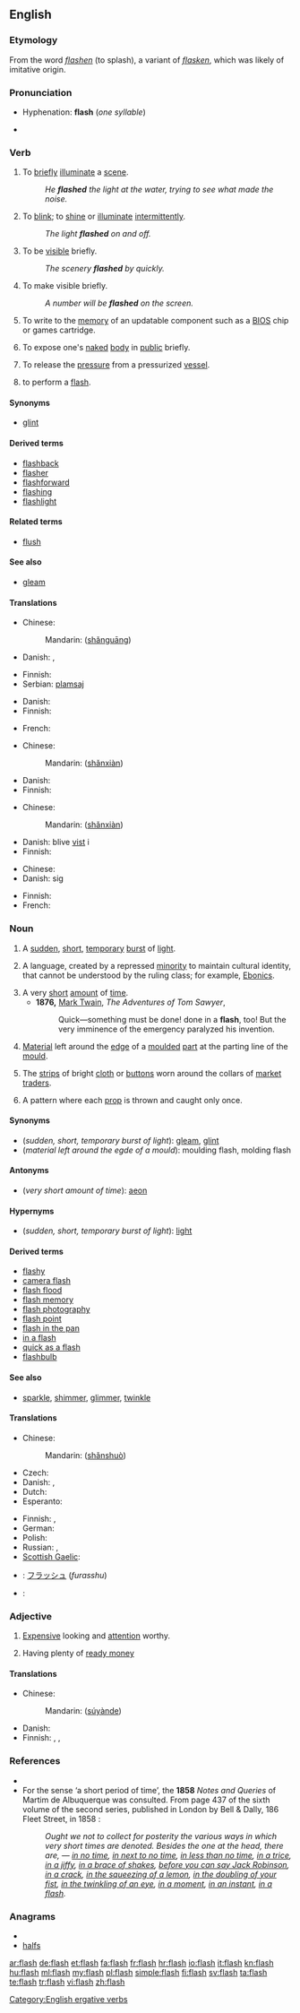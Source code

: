 {{wikipedia}}
{{also|Flash}}
==English==

===Etymology===
From the {{etyl|enm}} word ''[[flashen]]'' (to splash), a variant of ''[[flasken]]'', which was likely of imitative origin.

===Pronunciation===
* Hyphenation: '''flash''' (''one syllable'')
*: {{rhymes|æʃ}}
* {{audio|en-us-flash.ogg|Audio (US)}}

===Verb===
{{en-verb|flash|es}}

# To [[brief]]ly [[illuminate]] a [[scene]].
#: ''He '''flashed''' the light at the water, trying to see what made the noise.''
# To [[blink]]; to [[shine]] or [[illuminate]] [[intermittent]]ly.
#: ''The light '''flashed''' on and off.''
# To be [[visible]] briefly.
#: ''The scenery '''flashed''' by quickly.''
# To make visible briefly.
#: ''A number will be '''flashed''' on the screen.''
# {{computing}} To write to the [[memory]] of an updatable component such as a [[BIOS]] chip or games cartridge.
# {{ambitransitive|informal}} To expose one's [[naked]] [[body]] in [[public]] briefly.
# {{metallurgy}} To release the [[pressure]] from a pressurized [[vessel]].
# {{context|[[juggling]]}} to perform a [[#Noun|flash]].

====Synonyms====
* {{sense|to briefly illuminate}} [[glint]]

====Derived terms====
* [[flashback]]
* [[flasher]]
* [[flashforward]]
* [[flashing]]
* [[flashlight]]

====Related terms====
* [[flush]] {{qualifier|possibly}}

====See also====
* [[gleam]]

====Translations====
{{trans-top|briefly illuminate a scene}}
* Chinese:
*: Mandarin: {{zh-ts|閃光|闪光}} ([[shǎn]][[guāng]])
* Danish: {{t|da|lyse}}, {{t|da|skinne}}
{{trans-mid}}
* Finnish: {{t-|fi|väläyttää}}
* Serbian: [[plamsaj]]
{{trans-bottom}}

{{trans-top|blink}}
* Danish: {{t-|da|blinke}}
* Finnish: {{t-|fi|vilkkua}}
{{trans-mid}}
* French: {{t+|fr|clignoter}}
{{trans-bottom}}

{{trans-top|be visible briefly}}
* Chinese:
*: Mandarin: {{zh-ts|[[閃]][[現]]|[[闪]][[现]]}} ([[shǎn]][[xiàn]])
{{trans-mid}}
* Danish: {{t|da|glimte}}
* Finnish: {{t-|fi|välähtää}}
{{trans-bottom}}

{{trans-top|make visible briefly}}
* Chinese:
*: Mandarin: {{zh-ts|[[使]][[閃]][[現]]|[[使]][[闪]][[现]]}} ([[shǎn]][[xiàn]])
{{trans-mid}}
* Danish: blive [[vise|vist]] i {{t|da|glimt}}
* Finnish: {{t-|fi|vilauttaa}}
{{trans-bottom}}

{{trans-top|expose one's naked body briefly in public}}
* Chinese: {{zh-zh-p|故意走光|gùyìzǒuguāng}}
* Danish: {{t|da|blotte}} sig
{{trans-mid}}
* Finnish: {{t-|fi|viuhahtaa}}
* French: {{t|fr|s'exhiber}}
{{trans-bottom}}

===Noun===
{{en-noun|flashes}}

# A [[sudden]], [[short]], [[temporary]] [[burst]] of [[light]].
# {{linguistics}} A language, created by a repressed [[minority]] to maintain cultural identity, that cannot be understood by the ruling class; for example, [[Ebonics]].
# A very [[short]] [[amount]] of [[time]].
#* '''1876,''' [[w:Mark Twain|Mark Twain]], ''The Adventures of Tom Sawyer'',
#*: Quick—something must be done! done in a '''flash''', too! But the very imminence of the emergency paralyzed his invention.
# [[material|Material]] left around the [[edge]] of a [[mould|moulded]] [[part]] at the parting line of the [[mould]].
# {{Cockney}} The [[strips]] of bright [[cloth]] or [[buttons]] worn around the collars of [[market]] [[traders]].
# {{juggling}} A pattern where each [[prop]] is thrown and caught only once.

====Synonyms====
* (''sudden, short, temporary burst of light''): [[gleam]], [[glint]]
* (''material left around the egde of a mould''): moulding flash, molding flash

====Antonyms====
* (''very short amount of time''): [[aeon]]

====Hypernyms====
* (''sudden, short, temporary burst of light''): [[light]]

====Derived terms====
* [[flashy]]
* [[camera flash]]
* [[flash flood]]
* [[flash memory]]
* [[flash photography]]
* [[flash point]]
* [[flash in the pan]]
* [[in a flash]]
* [[quick as a flash]]
* [[flashbulb]]

====See also====
* [[sparkle]], [[shimmer]], [[glimmer]], [[twinkle]]

====Translations====
{{trans-top|burst of light}}
* Chinese:
*: Mandarin: {{zh-ts|閃爍|闪烁}} ([[shǎn]][[shuò]])
* Czech: {{t-|cs|záblesk|m}}
* Danish: {{t-|da|glimt|n}}, {{t-|da|lyn|n}}
* Dutch: {{t+|nl|flits|f}}
* Esperanto: {{t-|eo|ekbrilo|xs=Esperanto}}
{{trans-mid}}
* Finnish: {{t-|fi|välähdys}}, {{t-|fi|väläys}}
* German: {{t+|de|Blitz|m}}
* Polish: {{t-|pl|błysk|m}}
* Russian: {{t+|ru|вспышка|f|tr=vspýška}}, {{t+|ru|сверкание|n|tr=sv'erkánije}}
* [[Scottish Gaelic]]: {{t-|gd|lasair|f|xs=Scottish Gaelic}}
{{trans-bottom}}

{{checktrans-top}}
* {{ttbc|Japanese}}: [[フラッシュ]] (''furasshu'')
* {{ttbc|Urdu}}: {{t|ur|چمک|tr=chamak|xs=Urdu}}
{{trans-bottom}}

===Adjective===
{{en-adj}}

# {{context|British|and|NZ|slang}} [[expensive|Expensive]] looking and [[attention]] worthy.
# {{UK|of a person}} Having plenty of [[ready money]]

====Translations====
{{trans-top|expensive looking and attention worthy}}
* Chinese:
*: Mandarin: {{zh-ts|[[俗]][[豔]]的|[[俗]][[艳]]的}} ([[sú]][[yàn]][[de]])
{{trans-mid}}
* Danish: {{t-|da|flot}}
* Finnish: {{t-|fi|pramea}}, {{t+|fi|korea}}, {{t-|fi|fiini}}
{{trans-bottom}}

===References===
* {{R:Online Etymology Dictionary}}
* For the sense ‘a short period of time’, the '''1858''' ''Notes and Queries'' of Martim de Albuquerque was consulted. From page 437 of the sixth volume of the second series, published in London by Bell & Dally, 186 Fleet Street, in 1858 :
*: ''Ought we not to collect for posterity the various ways in which very short times are denoted. Besides the one at the head, there are, — [[in no time]], [[in next to no time]], [[in less than no time]], [[in a trice]], [[in a jiffy]], [[in a brace of shakes]], [[before you can say Jack Robinson]], [[in a crack]], [[in the squeezing of a lemon]], [[in the doubling of your fist]], [[in the twinkling of an eye]], [[in a moment]], [[in an instant]], [[in a flash]].''

===Anagrams===
* {{alphagram|afhls}}
* [[halfs#English|halfs]]

[[Category:English ergative verbs]]

[[ar:flash]]
[[de:flash]]
[[et:flash]]
[[fa:flash]]
[[fr:flash]]
[[hr:flash]]
[[io:flash]]
[[it:flash]]
[[kn:flash]]
[[hu:flash]]
[[ml:flash]]
[[my:flash]]
[[pl:flash]]
[[simple:flash]]
[[fi:flash]]
[[sv:flash]]
[[ta:flash]]
[[te:flash]]
[[tr:flash]]
[[vi:flash]]
[[zh:flash]]